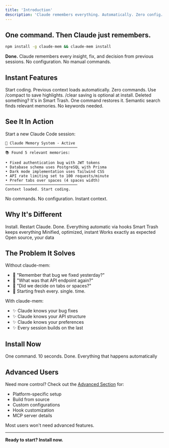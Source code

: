 ```yaml
---
title: 'Introduction'
description: 'Claude remembers everything. Automatically. Zero config.'
---
```



## One command. Then Claude just remembers.

```bash
npm install -g claude-mem && claude-mem install
```

**Done.** Claude remembers every insight, fix, and decision from previous sessions. No configuration. No manual commands.

## Instant Features

<CardGrid cols={2}>
  <Card title="Instant Context" icon="zap" href="/instant-features">
    Start coding. Previous context loads automatically. Zero commands.
  </Card>
  <Card title="Instant Memory" icon="brain" href="/instant-features#instant-memory">
    Use /compact to save highlights. /clear saving is optional at install.
  </Card>
  <Card title="Instant Recovery" icon="rotate-left" href="/instant-features#smart-trash">
    Deleted something? It's in Smart Trash. One command restores it.
  </Card>
  <Card title="Instant Search" icon="magnifying-glass" href="/instant-features#semantic-search">
    Semantic search finds relevant memories. No keywords needed.
  </Card>
</CardGrid>

## See It In Action

Start a new Claude Code session:

```
🧠 Claude Memory System - Active
────────────────────────────────
📚 Found 5 relevant memories:

• Fixed authentication bug with JWT tokens
• Database schema uses PostgreSQL with Prisma
• Dark mode implementation uses Tailwind CSS
• API rate limiting set to 100 requests/minute
• Prefer tabs over spaces (4 spaces width)
────────────────────────────────
Context loaded. Start coding.
```

No commands. No configuration. Instant context.

## Why It's Different

<CardGrid cols={3}>
  <Card title="Zero Config" icon="check">
    Install. Restart Claude. Done.
  </Card>
  <Card title="Zero Commands" icon="wand-magic-sparkles">
    Everything automatic via hooks
  </Card>
  <Card title="Zero Loss" icon="shield">
    Smart Trash keeps everything
  </Card>
  <Card title="Zero Latency" icon="bolt">
    Minified, optimized, instant
  </Card>
  <Card title="Zero Learning" icon="baby">
    Works exactly as expected
  </Card>
  <Card title="Zero Lock-in" icon="unlock">
    Open source, your data
  </Card>
</CardGrid>

## The Problem It Solves

Without claude-mem:
- 😤 "Remember that bug we fixed yesterday?"
- 😤 "What was that API endpoint again?"
- 😤 "Did we decide on tabs or spaces?"
- 😤 Starting fresh every. single. time.

With claude-mem:
- ✨ Claude knows your bug fixes
- ✨ Claude knows your API structure
- ✨ Claude knows your preferences
- ✨ Every session builds on the last

## Install Now

<CardGrid cols={2}>
  <Card title="⚡ Quick Install" icon="rocket" href="/quickstart">
    One command. 10 seconds. Done.
  </Card>
  <Card title="🎯 See Instant Features" icon="sparkles" href="/instant-features">
    Everything that happens automatically
  </Card>
</CardGrid>

## Advanced Users

Need more control? Check out the [Advanced Section](/advanced/installation) for:
- Platform-specific setup
- Build from source
- Custom configurations
- Hook customization
- MCP server details

Most users won't need advanced features.

---

**Ready to start? Install now.**
